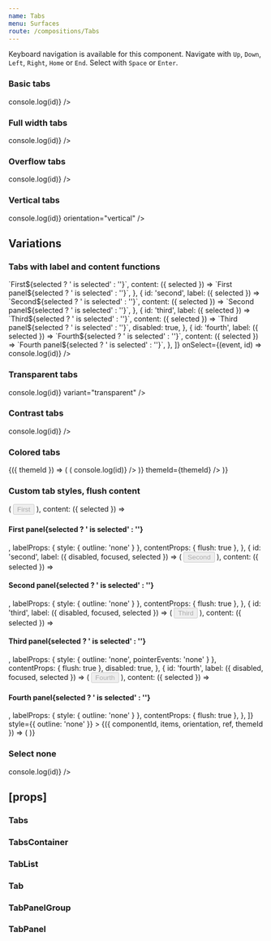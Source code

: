 ```yaml
---
name: Tabs
menu: Surfaces
route: /compositions/Tabs
---
```



<PageTitle src="compositions/Tabs" title="Tabs" />

Keyboard navigation is available for this component. Navigate with `Up`, `Down`, `Left`, `Right`, `Home` or `End`. Select with `Space` or `Enter`.

### Basic tabs

<Playground>
  <ThemeWrapper>
    <Tabs
      items={[
        { id: 'first', label: 'First', content: 'First panel' },
        { id: 'second', label: 'Second', content: 'Second panel' },
        { id: 'third', label: 'Third', content: 'Third panel', disabled: true },
        { id: 'fourth', label: 'Fourth', content: 'Fourth panel' },
      ]}
      onSelect={(event, id) => console.log(id)}
    />
  </ThemeWrapper>
</Playground>

### Full width tabs

<Playground>
  <ThemeWrapper>
    <Tabs
      fullWidth
      items={[
        { id: 'first', label: 'First', content: 'First panel' },
        { id: 'second', label: 'Second', content: 'Second panel' },
        { id: 'third', label: 'Third', content: 'Third panel', disabled: true },
        { id: 'fourth', label: 'Fourth', content: 'Fourth panel' },
      ]}
      onSelect={(event, id) => console.log(id)}
    />
  </ThemeWrapper>
</Playground>

### Overflow tabs

<Playground>
  <ThemeWrapper>
    <Tabs
      items={[
        { id: 'first', label: 'First', content: 'First panel' },
        { id: 'second', label: 'Second', content: 'Second panel' },
        { id: 'third', label: 'Third', content: 'Third panel' },
        { id: 'fourth', label: 'Fourth', content: 'Fourth panel' },
        { id: 'fifth', label: 'Fifth', content: 'Fifth panel' },
        { id: 'sixth', label: 'Sixth', content: 'Sixth panel' },
        { id: 'seventh', label: 'Seventh', content: 'Seventh panel' },
        { id: 'eighth', label: 'Eighth', content: 'Eighth panel' },
        { id: 'ninth', label: 'Ninth', content: 'Ninth panel' },
        { id: 'tenth', label: 'Tenth', content: 'Tenth panel' },
        { id: 'eleventh', label: 'Eleventh', content: 'Eleventh panel' },
        { id: 'twelfth', label: 'Twelfth', content: 'Twelfth panel' },
        { id: 'thirteenth', label: 'Thirteenth', content: 'Thirteenth panel' },
        { id: 'fourteenth', label: 'Fourteenth', content: 'Fourteenth panel' },
        { id: 'fifteenth', label: 'Fifteenth', content: 'Fifteenth panel' },
      ]}
      onSelect={(event, id) => console.log(id)}
    />
  </ThemeWrapper>
</Playground>

### Vertical tabs

<Playground>
  <ThemeWrapper>
    <Tabs
      items={[
        { id: 'first', label: '1', content: 'First panel' },
        { id: 'second', label: '2', content: 'Second panel' },
        { id: 'third', label: '3', content: 'Third panel', disabled: true },
        { id: 'fourth', label: '4', content: 'Fourth panel '.repeat(150).trim() },
      ]}
      onSelect={(event, id) => console.log(id)}
      orientation="vertical"
    />
  </ThemeWrapper>
</Playground>

## Variations

### Tabs with label and content functions

<Playground>
  <ThemeWrapper>
    <Tabs
      initialSelected={['second']}
      items={[
        {
          id: 'first',
          label: ({ selected }) => `First${selected ? ' is selected' : ''}`,
          content: ({ selected }) => `First panel${selected ? ' is selected' : ''}`,
        },
        {
          id: 'second',
          label: ({ selected }) => `Second${selected ? ' is selected' : ''}`,
          content: ({ selected }) => `Second panel${selected ? ' is selected' : ''}`,
        },
        {
          id: 'third',
          label: ({ selected }) => `Third${selected ? ' is selected' : ''}`,
          content: ({ selected }) => `Third panel${selected ? ' is selected' : ''}`,
          disabled: true,
        },
        {
          id: 'fourth',
          label: ({ selected }) => `Fourth${selected ? ' is selected' : ''}`,
          content: ({ selected }) => `Fourth panel${selected ? ' is selected' : ''}`,
        },
      ]}
      onSelect={(event, id) => console.log(id)}
    />
  </ThemeWrapper>
</Playground>

### Transparent tabs

<Playground>
  <ThemeWrapper>
    <Tabs
      items={[
        { id: 'first', label: 'First', content: 'First panel' },
        { id: 'second', label: 'Second', content: 'Second panel' },
        { id: 'third', label: 'Third', content: 'Third panel', disabled: true },
        { id: 'fourth', label: 'Fourth', content: 'Fourth panel' },
      ]}
      onSelect={(event, id) => console.log(id)}
      variant="transparent"
    />
  </ThemeWrapper>
</Playground>

### Contrast tabs

<Playground>
  <ThemeWrapper contrast>
    <Tabs
      contrast
      items={[
        { id: 'first', label: 'First', content: 'First panel' },
        { id: 'second', label: 'Second', content: 'Second panel' },
        { id: 'third', label: 'Third', content: 'Third panel', disabled: true },
        { id: 'fourth', label: 'Fourth', content: 'Fourth panel' },
      ]}
      onSelect={(event, id) => console.log(id)}
    />
  </ThemeWrapper>
</Playground>

### Colored tabs

<Playground>
  <ThemeWrapper withThemeId>
    {({ themeId }) => (
      <ColorLooper
        group="primary"
        render={({ id }) => (
          <Rhythm key={id} my={1}>
            <ColoredTabs
              colorId={id}
              initialSelected={['third']}
              items={[
                { id: 'first', label: 'First', content: 'First panel' },
                { id: 'second', label: 'Second', content: 'Second panel' },
                { id: 'third', label: 'Third', content: 'Third panel' },
                { id: 'fourth', label: 'Fourth', content: 'Fourth panel' },
              ]}
              onSelect={(event, id) => console.log(id)}
            />
          </Rhythm>
        )}
        themeId={themeId}
      />
    )}
  </ThemeWrapper>
</Playground>

### Custom tab styles, flush content

<Playground>
  <ThemeWrapper>
    <Tabs
      unstyled
      initialSelected={['second']}
      items={[
        {
          id: 'first',
          label: ({ disabled, focused, selected }) => (
            <Rhythm mr={2}>
              <Button
                as="div"
                color="neutral"
                disabled={disabled}
                focused={focused}
                shape="brick"
                weight={selected ? 'shaded' : 'outlined'}
              >
                First
              </Button>
            </Rhythm>
          ),
          content: ({ selected }) => <h4>First panel{selected ? ' is selected' : ''}</h4>,
          labelProps: { style: { outline: 'none' } },
          contentProps: { flush: true },
        },
        {
          id: 'second',
          label: ({ disabled, focused, selected }) => (
            <Rhythm mx={2}>
              <Button
                as="div"
                color="neutral"
                disabled={disabled}
                focused={focused}
                shape="brick"
                weight={selected ? 'shaded' : 'outlined'}
              >
                Second
              </Button>
            </Rhythm>
          ),
          content: ({ selected }) => <h4>Second panel{selected ? ' is selected' : ''}</h4>,
          labelProps: { style: { outline: 'none' } },
          contentProps: { flush: true },
        },
        {
          id: 'third',
          label: ({ disabled, focused, selected }) => (
            <Rhythm mx={2}>
              <Button
                as="div"
                color="neutral"
                disabled={disabled}
                focused={focused}
                shape="brick"
                weight={selected ? 'shaded' : 'outlined'}
              >
                Third
              </Button>
            </Rhythm>
          ),
          content: ({ selected }) => <h4>Third panel{selected ? ' is selected' : ''}</h4>,
          labelProps: { style: { outline: 'none', pointerEvents: 'none' } },
          contentProps: { flush: true },
          disabled: true,
        },
        {
          id: 'fourth',
          label: ({ disabled, focused, selected }) => (
            <Rhythm ml={2}>
              <Button
                as="div"
                color="neutral"
                disabled={disabled}
                focused={focused}
                shape="brick"
                weight={selected ? 'shaded' : 'outlined'}
              >
                Fourth
              </Button>
            </Rhythm>
          ),
          content: ({ selected }) => <h4>Fourth panel{selected ? ' is selected' : ''}</h4>,
          labelProps: { style: { outline: 'none' } },
          contentProps: { flush: true },
        },
      ]}
      style={{ outline: 'none' }}
    >
      {({ componentId, items, orientation, ref, themeId }) => (
        <TabsContainer orientation={orientation} style={{ border: 'none' }}>
          <TabList
            unstyled
            componentId={componentId}
            items={items}
            orientation={orientation}
            ref={ref}
            style={{
              alignItems: 'center',
              display: 'flex',
              flexDirection: orientation === 'vertical' ? 'column' : 'row',
              outline: 'none',
            }}
            themeId={themeId}
          />
          <TabPanelGroup unstyled componentId={componentId} items={items} orientation={orientation} themeId={themeId} />
        </TabsContainer>
      )}
    </Tabs>
  </ThemeWrapper>
</Playground>

### Select none

<Playground>
  <ThemeWrapper>
    <Tabs
      items={[
        { id: 'first', label: 'First', content: 'First panel' },
        { id: 'second', label: 'Second', content: 'Second panel' },
        { id: 'third', label: 'Third', content: 'Third panel', disabled: true },
        { id: 'fourth', label: 'Fourth', content: 'Fourth panel' },
      ]}
      minSelect={0}
      onSelect={(event, id) => console.log(id)}
    />
  </ThemeWrapper>
</Playground>

## \[props\]

### Tabs

<Props of={Tabs} />

### TabsContainer

<Props of={TabsContainer} />

### TabList

<Props of={TabList} />

### Tab

<Props of={Tab} />

### TabPanelGroup

<Props of={TabPanelGroup} />

### TabPanel

<Props of={TabPanel} />
